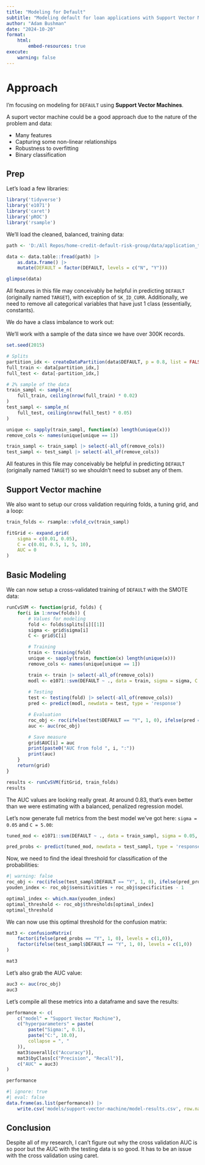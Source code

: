 ```yaml
---
title: "Modeling for Default"
subtitle: "Modeling default for loan applications with Support Vector Machines"
author: "Adam Bushman"
date: "2024-10-20"
format:
    html:
        embed-resources: true
execute:
    warning: false
---
```



# Approach

I'm focusing on modeling for `DEFAULT` using **Support Vector Machines**.

A suport vector machine could be a good approach due to the nature of the problem and data:

*   Many features
*   Capturing some non-linear relationships
*   Robustness to overfitting 
*   Binary classification


## Prep

Let's load a few libraries:

```r
library('tidyverse')
library('e1071')
library('caret')
library('pROC')
library('rsample')
```

We'll load the cleaned, balanced, training data:

```r
path <- 'D:/All Repos/home-credit-default-risk-group/data/application_train_smote.csv'

data <- data.table::fread(path) |>
    as.data.frame() |> 
    mutate(DEFAULT = factor(DEFAULT, levels = c("N", "Y")))

glimpse(data)
```

All features in this file may conceivably be helpful in predicting `DEFAULT` (originally named `TARGET`), with exception of `SK_ID_CURR`. Additionally, we need to remove all categorical variables that have just 1 class (essentially, constants).

We do have a class imbalance to work out: 

We'll work with a sample of the data since we have over 300K records.

```r
set.seed(2015)

# Splits
partition_idx <- createDataPartition(data$DEFAULT, p = 0.8, list = FALSE)
full_train <- data[partition_idx,]
full_test <- data[-partition_idx,]

# 2% sample of the data
train_sampl <- sample_n(
    full_train, ceiling(nrow(full_train) * 0.02)
)
test_sampl <- sample_n(
    full_test, ceiling(nrow(full_test) * 0.05)
)
```

```r
unique <- sapply(train_sampl, function(x) length(unique(x)))
remove_cols <- names(unique[unique == 1])

train_sampl <- train_sampl |> select(-all_of(remove_cols))
test_sampl <- test_sampl |> select(-all_of(remove_cols))
```

All features in this file may conceivably be helpful in predicting `DEFAULT` (originally named `TARGET`) so we shouldn't need to subset any of them.

## Support Vector machine

We also want to setup our cross validation requiring folds, a tuning grid, and a loop:

```r
train_folds <- rsample::vfold_cv(train_sampl)
```

```r
fitGrid <- expand.grid(
    sigma = c(0.01, 0.05), 
    C = c(0.01, 0.5, 1, 5, 10), 
    AUC = 0
)
```


## Basic Modeling

We can now setup a cross-validated training of `DEFAULT` with the SMOTE data:

```r
runCvSVM <- function(grid, folds) {
    for(i in 1:nrow(folds)) {
        # Values for modeling
        fold <- folds$splits[i][[1]]
        sigma <- grid$sigma[i]
        C <- grid$C[i]

        # Training
        train <- training(fold)
        unique <- sapply(train, function(x) length(unique(x)))
        remove_cols <- names(unique[unique == 1])

        train <- train |> select(-all_of(remove_cols))
        modl <- e1071::svm(DEFAULT ~ ., data = train, sigma = sigma, C = C)
        
        # Testing
        test <- testing(fold) |> select(-all_of(remove_cols))
        pred <- predict(modl, newdata = test, type = 'response')

        # Evaluation
        roc_obj <- roc(ifelse(test$DEFAULT == "Y", 1, 0), ifelse(pred == "Y", 1, 0))
        auc <- auc(roc_obj)

        # Save measure
        grid$AUC[i] = auc
        print(paste0("AUC from fold ", i, ":"))
        print(auc)
    }
    return(grid)
}
```

```r
results <- runCvSVM(fitGrid, train_folds)
results
```

The AUC values are looking really great. At around 0.83, that's even better than we were estimating with a balanced, penalized regression model.

Let's now generate full metrics from the best model we've got here: `sigma = 0.05` and `C = 5.00`:

```r
tuned_mod <- e1071::svm(DEFAULT ~ ., data = train_sampl, sigma = 0.05, C = 5.00)
```

```r
pred_probs <- predict(tuned_mod, newdata = test_sampl, type = 'response')
```

Now, we need to find the ideal threshold for classification of the probabilities:

```r
#| warning: false
roc_obj <- roc(ifelse(test_sampl$DEFAULT == "Y", 1, 0), ifelse(pred_probs == "Y", 1, 0))
youden_index <- roc_obj$sensitivities + roc_obj$specificities - 1

optimal_index <- which.max(youden_index)
optimal_threshold <- roc_obj$thresholds[optimal_index]
optimal_threshold
```

We can now use this optimal threshold for the confusion matrix:

```r
mat3 <- confusionMatrix(
    factor(ifelse(pred_probs == "Y", 1, 0), levels = c(1,0)), 
    factor(ifelse(test_sampl$DEFAULT == "Y", 1, 0), levels = c(1,0))
)

mat3
```

Let's also grab the AUC value:

```r
auc3 <- auc(roc_obj)
auc3
```

Let's compile all these metrics into a dataframe and save the results:

```r
performance <- c(
    c("model" = "Support Vector Machine"), 
    c("hyperparameters" = paste(
        paste("Sigma:", 0.1), 
        paste("C:", 10.0), 
        collapse = ", "
    )), 
    mat3$overall[c("Accuracy")], 
    mat3$byClass[c("Precision", "Recall")], 
    c("AUC" = auc3)
)

performance
```

```r
#| ignore: true
#| eval: false
data.frame(as.list(performance)) |>
    write.csv('models/support-vector-machine/model-results.csv', row.names = FALSE)
```

## Conclusion

Despite all of my research, I can't figure out why the cross validation AUC is so poor but the AUC with the testing data is so good. It has to be an issue with the cross validation using caret. 
